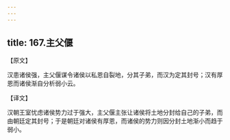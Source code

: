 ```yaml
---
---
---
```

title: 167.主父偃
---



【原文】

汉患诸侯强，主父偃谋令诸侯以私恩自裂地，分其子弟，而汉为定其封号；汉有厚恩而诸侯渐自分析弱小云。

【译文】

汉朝王室忧虑诸侯势力过于强大，主父偃主张让诸侯将土地分封给自己的子弟，而由朝廷定其封号；于是朝廷对诸侯有厚恩，而诸侯的势力则因分封土地渐小而趋于弱小。